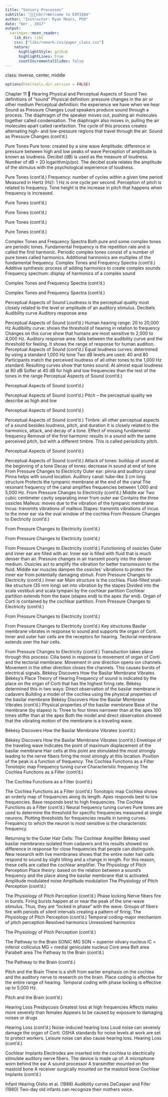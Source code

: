 ```yaml
---
title: "Sensory Processes"
subtitle: "📕🔬📓<br/>Welcome to EXP3104"
author: "Instructor: Ryan Mears, PhD"
date: "ber , 2017"
output:
  xaringan::moon_reader:
    lib_dir: libs
    css: ["libs/remark-css/paper_class.css"]
    nature:
      highlightStyle: github
      highlightLines: true
      countIncrementalSlides: false
---
```

class: inverse, center, middle

```r
options(htmltools.dir.version = FALSE)
```

Chapter 11 
Hearing
Physical and Perceptual Aspects of Sound
Two definitions of “sound”
Physical definition: pressure changes in the air or other medium
Perceptual definition: the experience we have when we hear
Sound as Pressure Changes
Loud speakers produce sound through a process.
The diaphragm of the speaker moves out, pushing air molecules together called condensation.
The diaphragm also moves in, pulling the air molecules apart called rarefaction.
The cycle of this process creates alternating high- and low-pressure regions that travel through the air.
Sound as Pressure Changes (cont'd.)



Pure Tones
Pure tone: created by a sine wave
Amplitude: difference in pressure between high and low peaks of wave
Perception of amplitude is known as loudness.
Decibel (dB) is used as the measure of loudness.
Number of dB = 20 logarithm(p/po).
The decibel scale relates the amplitude of the stimulus with the psychological experience of loudness.

Pure Tones (cont'd.)
Frequency: number of cycles within a given time period
Measured in Hertz (Hz): 1 Hz is one cycle per second.
Perception of pitch is related to frequency.
Tone height is the increase in pitch that happens when frequency is increased.

Pure Tones (cont'd.)



Pure Tones (cont'd.)



Pure Tones (cont'd.)



Pure Tones (cont'd.)



Complex Tones and Frequency Spectra
Both pure and some complex tones are periodic tones.
Fundamental frequency is the repetition rate and is called the first harmonic.
Periodic complex tones consist of a number of pure tones called harmonics.
Additional harmonics are multiples of the fundamental frequency.
Complex Tones and Frequency Spectra (cont'd.)
Additive synthesis: process of adding harmonics to create complex sounds
Frequency spectrum: display of harmonics of a complex sound

Complex Tones and Frequency Spectra (cont'd.)



Complex Tones and Frequency Spectra (cont'd.)



Perceptual Aspects of Sound
Loudness is the perceptual quality most closely related to the level or amplitude of an auditory stimulus.
Decibels
Audibility curve
Auditory response area

Perceptual Aspects of Sound (cont'd.)
Human hearing range: 20 to 20,000 Hz
Audibility curve: shows the threshold of hearing in relation to frequency
Changes on this curve show that humans are most sensitive to 2,000 to 4,000 Hz.
Auditory response area: falls between the audibility curve and the threshold for feeling.
It shows the range of response for human audition.
Perceptual Aspects of Sound (cont'd.)
Equal loudness curves: determined by using a standard 1,000 Hz tone
Two dB levels are used: 40 and 80
Participants match the perceived loudness of all other tones to the 1,000 Hz standard.
Resulting curves show that tones sound:
At almost equal loudness at 80 dB
Softer at 40 dB for high and low frequencies than the rest of the tones in the range
Perceptual Aspects of Sound (cont'd.)



Perceptual Aspects of Sound (cont'd.)



Perceptual Aspects of Sound (cont'd.)
Pitch – the perceptual quality we describe as high and low


Perceptual Aspects of Sound (cont'd.)



Perceptual Aspects of Sound (cont'd.)
Timbre: all other perceptual aspects of a sound besides loudness, pitch, and duration
It is closely related to the harmonics, attack, and decay of a tone.
Effect of missing fundamental frequency
Removal of the first harmonic results in a sound with the same perceived pitch, but with a different timbre.
This is called periodicity pitch.

Perceptual Aspects of Sound (cont'd.)




Perceptual Aspects of Sound (cont'd.)
Attack of tones: buildup of sound at the beginning of a tone
Decay of tones: decrease in sound at end of tone
From Pressure Changes to Electricity
Outer ear: pinna and auditory canal
Pinna helps with sound location.
Auditory canal: tube-like 3 cm long structure
Protects the tympanic membrane at the end of the canal
The resonant frequency of the canal amplifies frequencies between 1,000 and 5,000 Hz.
From Pressure Changes to Electricity (cont'd.)
Middle ear
Two cubic centimeter cavity separating inner from outer ear
Contains the three ossicles
Malleus: moves due to the vibration of the tympanic membrane
Incus: transmits vibrations of malleus
Stapes: transmits vibrations of incus to the inner ear via the oval window of the cochlea
From Pressure Changes to Electricity (cont'd.)



From Pressure Changes to Electricity (cont'd.)



From Pressure Changes to Electricity (cont'd.)



From Pressure Changes to Electricity (cont'd.)
Functioning of ossicles
Outer and inner ear are filled with air.
Inner ear is filled with fluid that is much denser than air.
Pressure changes in air transmit poorly into the denser medium.
Ossicles act to amplify the vibration for better transmission to the fluid.
Middle ear muscles dampen the ossicles’ vibrations to protect the inner ear from potentially damaging stimuli.
From Pressure Changes to Electricity (cont'd.)
Inner ear
Main structure is the cochlea.
Fluid-filled snail-like structure (35 mm long) set into vibration by the stapes
Divided into the scala vestibuli and scala tympani by the cochlear partition
Cochlear partition extends from the base (stapes end) to the apex (far end).
Organ of Corti is contained by the cochlear partition.
From Pressure Changes to Electricity (cont'd.)


From Pressure Changes to Electricity (cont'd.)


From Pressure Changes to Electricity (cont'd.)
Key structures
Basilar membrane vibrates in response to sound and supports the organ of Corti.
Inner and outer hair cells are the receptors for hearing.
Tectorial membrane extends over the hair cells.

From Pressure Changes to Electricity (cont'd.)
Transduction takes place through this process:
Cilia bend in response to movement of organ of Corti and the tectorial membrane.
Movement in one direction opens ion channels.
Movement in the other direction closes the channels.
This causes bursts of electrical signals.
Békésy Discovers How the Basilar Membrane Vibrates
Békésy’s Place Theory of Hearing
Frequency of sound is indicated by the place on the organ of Corti that has the highest firing rate.
Békésy determined this in two ways:
Direct observation of the basilar membrane in cadavers
Building a model of the cochlea using the physical properties of the basilar membrane
Békésy Discovers How the Basilar Membrane Vibrates (cont'd.)
Physical properties of the basilar membrane
Base of the membrane (by stapes) is:
Three to four times narrower than at the apex
100 times stiffer than at the apex
Both the model and direct observation showed that the vibrating motion of the membrane is a traveling wave.

Békésy Discovers How the Basilar Membrane Vibrates (cont'd.)



Békésy Discovers How the Basilar Membrane Vibrates (cont'd.)
Envelope of the traveling wave
Indicates the point of maximum displacement of the basilar membrane
Hair cells at this point are stimulated the most strongly leading to the nerve fibers firing the most strongly at this location.
Position of the peak is a function of frequency.
The Cochlea Functions as a Filter
Tonotopic map
Frequency tuning curve
Characteristic frequency
The Cochlea Functions as a Filter (cont'd.)


The Cochlea Functions as a Filter (cont'd.)


The Cochlea Functions as a Filter (cont'd.)
Tonotopic map
Cochlea shows an orderly map of frequencies along its length.
Apex responds best to low frequencies.
Base responds best to high frequencies.
The Cochlea Functions as a Filter (cont'd.)
Neural frequency tuning curves
Pure tones are used to determine the threshold for specific frequencies measured at single neurons.
Plotting thresholds for frequencies results in tuning curves.
Frequency to which the neuron is most sensitive is the characteristic frequency.

Returning to the Outer Hair Cells: The Cochlear Amplifier
Békésy used basilar membranes isolated from cadavers and his results showed no difference in response for close frequencies that people can distinguish.
New research with live membranes shows that the entire outer hair cells respond to sound by slight tilting and a change in length.
For this reason, these cells are called the cochlear amplifier.
The Physiology of Pitch Perception
Place theory: based on the relation between a sound’s frequency and the place along the basilar membrane that is activated.
Amplitude modulated noise
Amplitude modulation
The Physiology of Pitch Perception (cont'd.)



The Physiology of Pitch Perception (cont'd.)
Phase locking
Nerve fibers fire in bursts.
Firing bursts happen at or near the peak of the sine-wave stimulus.
Thus, they are “locked in phase” with the wave.
Groups of fibers fire with periods of silent intervals creating a pattern of firing.
The Physiology of Pitch Perception (cont'd.)
Temporal coding-major mechanism of pitch perception
Resolved harmonics
Unresolved harmonics

The Physiology of Pitch Perception (cont'd.)



The Pathway to the Brain
SONIC MG
SON = superior olivary nucleus
IC = inferior colliculus
MG = medial geniculate nucleus
Core area
Belt area
Parabelt area
The Pathway to the Brain (cont'd.)


The Pathway to the Brain (cont'd.)


Pitch and the Brain
There is a shift from earlier emphasis on the cochlea and the auditory nerve to research on the brain.
Place coding is effective for the entire range of hearing.
Temporal coding with phase locking is effective up to 5,000 Hz.

Pitch and the Brain (cont'd.)



Hearing Loss
Presbycusis
Greatest loss at high frequencies
Affects males more severely than females
Appears to be caused by exposure to damaging noises or drugs

Hearing Loss (cont'd.)
Noise-induced hearing loss
Loud noise can severely damage the organ of Corti.
OSHA standards for noise levels at work are set to protect workers.
Leisure noise can also cause hearing loss.
Hearing Loss (cont'd.)


Cochlear Implants
Electrodes are inserted into the cochlea to electrically stimulate auditory nerve fibers.
The device is made up of:
A microphone worn behind the ear
A sound processor
A transmitter mounted on the mastoid bone
A receiver surgically mounted on the mastoid bone
Cochlear Implants (cont'd.)


Infant Hearing
Olsho et al. (1988)
Audibility curves
DeCasper and Fifer (1980)
Two-day old infants can recognize their mothers voice.
 
